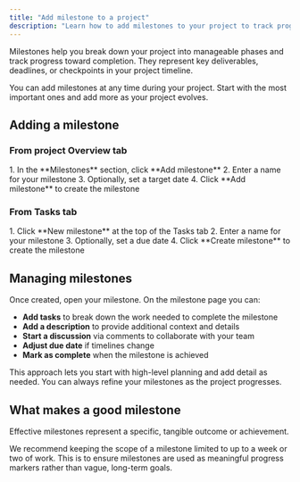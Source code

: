 ```yaml
---
title: "Add milestone to a project"
description: "Learn how to add milestones to your project to track progress and organize work."
---
```



Milestones help you break down your project into manageable phases and track progress toward completion. They represent key deliverables, deadlines, or checkpoints in your project timeline.

You can add milestones at any time during your project. Start with the most important ones and add more as your project evolves.

## Adding a milestone

### From project Overview tab

<Steps>
1. In the **Milestones** section, click **Add milestone**
2. Enter a name for your milestone
3. Optionally, set a target date 
4. Click **Add milestone** to create the milestone
</Steps>

### From Tasks tab

<Steps>
1. Click **New milestone** at the top of the Tasks tab
2. Enter a name for your milestone
3. Optionally, set a due date 
4. Click **Create milestone** to create the milestone
</Steps>

## Managing milestones

Once created, open your milestone. On the milestone page you can:

- **Add tasks** to break down the work needed to complete the milestone
- **Add a description** to provide additional context and details
- **Start a discussion** via comments to collaborate with your team
- **Adjust due date** if timelines change
- **Mark as complete** when the milestone is achieved

This approach lets you start with high-level planning and add detail as needed. You can always refine your milestones as the project progresses.

## What makes a good milestone

Effective milestones represent a specific, tangible outcome or achievement.

We recommend keeping the scope of a milestone limited to up to a week or two of work. This is to ensure milestones are used as meaningful progress markers rather than vague, long-term goals.
